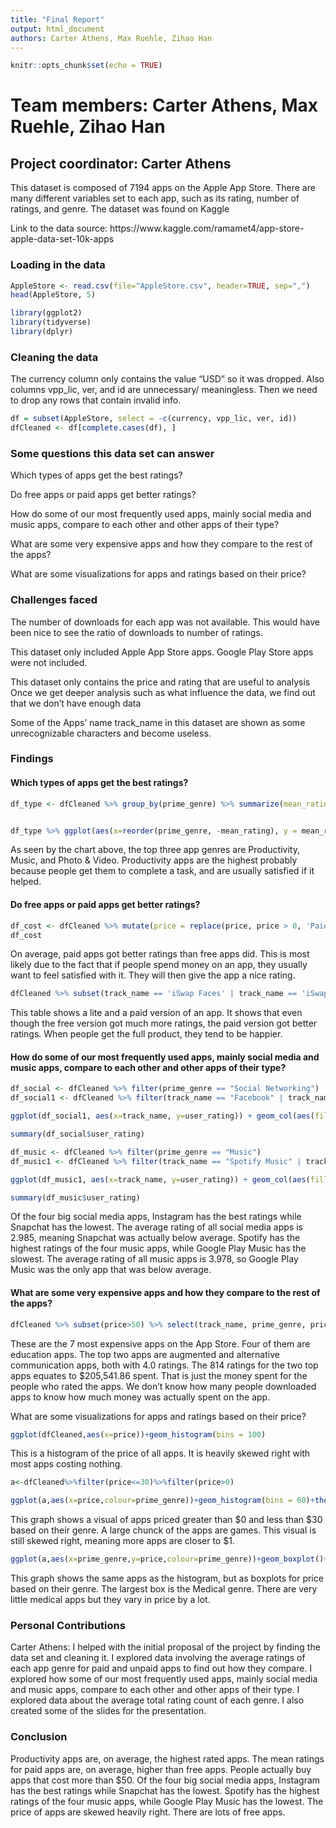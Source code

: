```yaml
---
title: "Final Report"
output: html_document
authors: Carter Athens, Max Ruehle, Zihao Han
---
```


```r
knitr::opts_chunk$set(echo = TRUE)
```


# Team members: Carter Athens, Max Ruehle, Zihao Han

## Project coordinator: Carter Athens



This dataset is composed of 7194 apps on the Apple App Store. There are many different variables set to each app, such as its rating, number of ratings, and genre. The dataset was found on Kaggle


Link to the data source: https://www.kaggle.com/ramamet4/app-store-apple-data-set-10k-apps

### Loading in the data
```r
AppleStore <- read.csv(file="AppleStore.csv", header=TRUE, sep=",")
head(AppleStore, 5)
```

```r
library(ggplot2)
library(tidyverse)
library(dplyr)
```


### Cleaning the data
The currency column only contains the value "USD" so it was dropped. Also columns vpp_lic, ver, and id are unnecessary/ meaningless. Then we need to drop any rows that contain invalid info.

```r
df = subset(AppleStore, select = -c(currency, vpp_lic, ver, id))
dfCleaned <- df[complete.cases(df), ]
```




### Some questions this data set can answer

Which types of apps get the best ratings?

Do free apps or paid apps get better ratings?

How do some of our most frequently used apps, mainly social media and music apps, compare to each other and other apps of their type?

What are some very expensive apps and how they compare to the rest of the apps?

What are some visualizations for apps and ratings based on their price?



### Challenges faced

The number of downloads for each app was not available.
  This would have been nice to see the ratio of downloads to number of ratings.

This dataset only included Apple App Store apps.
  Google Play Store apps were not included.
  
This dataset only contains the price and rating that are useful to analysis
  Once we get deeper analysis such as what influence the data, we find out that we don't have enough data

Some of the Apps' name track_name in this dataset are shown as some unrecognizable characters and become useless.



### Findings

#### Which types of apps get the best ratings?
```r
df_type <- dfCleaned %>% group_by(prime_genre) %>% summarize(mean_rating = mean(user_rating), mean_size = mean(size_bytes), mean_price = mean(price), mean_supp_devices = mean(sup_devices.num), mean_lang = mean(lang.num), Number_of_apps = n())


df_type %>% ggplot(aes(x=reorder(prime_genre, -mean_rating), y = mean_rating)) + geom_bar(stat = 'identity') + theme(axis.text.x = element_text(angle = 45, hjust = 1)) + labs(title = 'Mean Rating by Genre', x = 'App Genre', y = 'Mean Rating')

```

As seen by the chart above, the top three app genres are Productivity, Music, and Photo & Video. Productivity apps are the highest probably because people get them to complete a task, and are usually satisfied if it helped. 


#### Do free apps or paid apps get better ratings?
```r
df_cost <- dfCleaned %>% mutate(price = replace(price, price > 0, 'Paid')) %>% mutate(price = replace(price, price == 0, 'Free')) %>% mutate(price = as.factor(price)) %>% group_by(price) %>% summarize(mean_rating = mean(user_rating), total_ratings = sum(rating_count_tot), number_of_apps = n(), mean_num_of_ratings = mean(rating_count_tot))
df_cost
```

On average, paid apps got better ratings than free apps did. This is most likely due to the fact that if people spend money on an app, they usually want to feel satisfied with it. They will then give the app a nice rating.

```r
dfCleaned %>% subset(track_name == 'iSwap Faces' | track_name == 'iSwap Faces LITE') %>% select(track_name, price, rating_count_tot, user_rating)
```

This table shows a lite and a paid version of an app. It shows that even though the free version got much more ratings, the paid version got better ratings. When people get the full product, they tend to be happier.


#### How do some of our most frequently used apps, mainly social media and music apps, compare to each other and other apps of their type?
```r
df_social <- dfCleaned %>% filter(prime_genre == "Social Networking")
df_social1 <- dfCleaned %>% filter(track_name == "Facebook" | track_name == "Twitter" | track_name == "Instagram" | track_name == "Snapchat")

ggplot(df_social1, aes(x=track_name, y=user_rating)) + geom_col(aes(fill=factor(`track_name`)), show.legend=FALSE) + xlab("App Name") + ylab("User Rating") + ggtitle("User Ratings of Popular Social Media Apps")

summary(df_social$user_rating)

df_music <- dfCleaned %>% filter(prime_genre == "Music")
df_music1 <- dfCleaned %>% filter(track_name == "Spotify Music" | track_name == "Pandora - Music & Radio" | track_name == "Google Play Music" | track_name == "SoundCloud - Music & Audio")

ggplot(df_music1, aes(x=track_name, y=user_rating)) + geom_col(aes(fill=factor(`track_name`)), show.legend=FALSE) + xlab("App Name") + ylab("User Rating") + ggtitle("User Ratings of Popular Music Apps")

summary(df_music$user_rating)
```
Of the four big social media apps, Instagram has the best ratings while Snapchat has the lowest. The average rating of all social media apps is 2.985, meaning Snapchat was actually below average. Spotify has the highest ratings of the four music apps, while Google Play Music has the slowest. The average rating of all music apps is 3.978, so Google Play Music was the only app that was below average.



#### What are some very expensive apps and how they compare to the rest of the apps?
```r
dfCleaned %>% subset(price>50) %>% select(track_name, prime_genre, price, user_rating) %>% ggplot(aes(x = reorder(track_name, -price), y = price)) + geom_bar(stat = 'identity') + theme(axis.text.x = element_text(angle = 45, hjust = 1)) + labs(title = 'Most Expensive Apps', x = 'App Name', y = 'Price')
```

These are the 7 most expensive apps on the App Store. Four of them are education apps. The top two apps are augmented and alternative communication apps, both with 4.0 ratings. The 814 ratings for the two top apps equates to $205,541.86 spent. That is just the money spent for the people who rated the apps. We don't know how many people downloaded apps to know how much money was actually spent on the app.



What are some visualizations for apps and ratings based on their price?
```r
ggplot(dfCleaned,aes(x=price))+geom_histogram(bins = 100)
```
This is a histogram of the price of all apps. It is heavily skewed right with most apps costing nothing.

```r
a<-dfCleaned%>%filter(price<=30)%>%filter(price>0)

ggplot(a,aes(x=price,colour=prime_genre))+geom_histogram(bins = 60)+theme_light()+theme(legend.background = element_rect(fill="gray90", size=.5, linetype="dotted"),legend.justification=c(1,1), legend.position=c(1,1),legend.text = element_text( size = 9),panel.grid =element_blank())

```

This graph shows a visual of apps priced greater than $0 and less than $30 based on their genre. A large chunck of the apps are games. This visual is still skewed right, meaning more apps are closer to $1.

```r
ggplot(a,aes(x=prime_genre,y=price,colour=prime_genre))+geom_boxplot()+scale_x_discrete(breaks=NULL)+theme(legend.title = element_text(color="18", size=9, face="bold"))+theme_light()+theme(legend.text = element_text(color="azure4", size = 7, face = "bold"))
```

This graph shows the same apps as the histogram, but as boxplots for price based on their genre. The largest box is the Medical genre. There are very little medical apps but they vary in price by a lot.

### Personal Contributions
Carter Athens: I helped with the initial proposal of the project by finding the data set and cleaning it. I explored data involving the average ratings of each app genre for paid and unpaid apps to find out how they compare. I explored how some of our most frequently used apps, mainly social media and music apps, compare to each other and other apps of their type. I explored data about the average total rating count of each genre. I also created some of the slides for the presentation.



### Conclusion
Productivity apps are, on average, the highest rated apps.
The mean ratings for paid apps are, on average, higher than free apps.
People actually buy apps that cost more than $50.
Of the four big social media apps, Instagram has the best ratings while Snapchat has the lowest.
Spotify has the highest ratings of the four music apps, while Google Play Music has the lowest.
The price of apps are skewed heavily right.
There are lots of free apps.